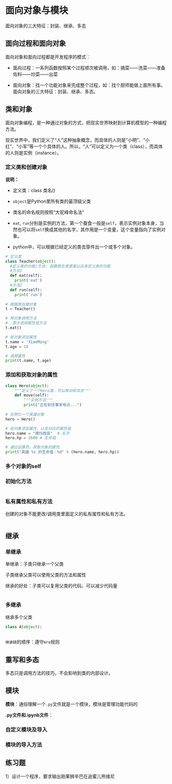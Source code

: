 # 面向对象与模块{#PythonObjectAndModuel}

面向对象的三大特征：封装、继承、多态

## 面向过程和面向对象

面向对象和面向过程都是开发程序的模式：

* 面向过程：一系列函数按照某个过程顺次被调用，如：摘菜——洗菜——准备佐料——炒菜——出菜

* 面向对象：找一个功能对象来完成整个过程，如：找个厨师能做上面所有事。面向对象的三大特征：封装、继承、多态。

## 类和对象

面向对象编程，是一种通过对象的方式，把现实世界映射到计算机模型的一种编程方法。

现实世界中，我们定义了“人”这种抽象概念，而具体的人则是“小明”、“小红”、“小军”等一个个具体的人。所以，“人”可以定义为一个类（class），而具体的人则是实例（instance）。

### 定义类和创建对象

**说明：**

* 定义类：class 类名()

* `object`是Python里所有类的最顶级父类

* 类名的命名规则按照“大驼峰命名法”

* `eat`, `run`分别是实例的方法，第一个蚕食一般是`self`，表示实例对象本身，当然也可以将`self`换成其他的名字，其作用是一个变量，这个变量指向了实例对象。

* python中，可以根据已经定义的类去穿件出一个或多个对象。

```python
# 定义类
class Teacher(object):
  #定义类的功能/方法: 函数放在类里面以此来定义类的功能
  #方法1
  def eat(self):
    print('eat')
  #方法2
  def run(self):
    print('run')
    
# 根据类创建对象
t = Teacher()

# 用对象调用方法
# .表示选择属性或方法
t.eat()

# 给对象添加属性
t.name = 'XiaoMing'
t.age = 18

# 调用属性
print(t.name, t.age)
```

### 添加和获取对象的属性

```python
class Hero(object):
    """定义了一个Hero类，可以移动和攻击"""
    def move(self):
        """实例方法"""
        print("正在前往事发地点...")
        
# 实例化一个英雄对象
hero = Hero()

# 给对象添加属性，以及对应的属性值
hero.name = "德玛西亚"  # 名字
hero.hp = 2600 # 生命值

# 通过运算符，获取对象的属性
print("英雄 %s 的生命值：%d" % (hero.name, hero.hp))
```
### 多个对象的self


### 初始化方法

```python


```

### 私有属性和私有方法

创建的对象不能更改/调用类里面定义的私有属性和私有方法。

```python

```

## 继承

### 单继承

单继承：子类只继承一个父类

子类继承父类可以使用父类的方法和属性

继承的好处：子类可以复用父类的代码，可以减少代码量

```python

```

### 多继承

继承多个父类

```python
class A(object):
    
```

`继承链`的顺序：遵守`mro`规则

## 重写和多态{#OverwriteAndPolymorphic}

多态只是调用方法的技巧，不会影响到类的内部设计。


## 模块{#Module}

**模块**：通俗理解一个`.py`文件就是一个模块，模块是管理功能代码的

**.py文件和.ipynb文件**：

### 自定义模块及导入


### 模块的导入方法


## 练习题

1）设计一个程序，要求输出刚果狮辛巴在追蜜儿熊维尼

```python

```

